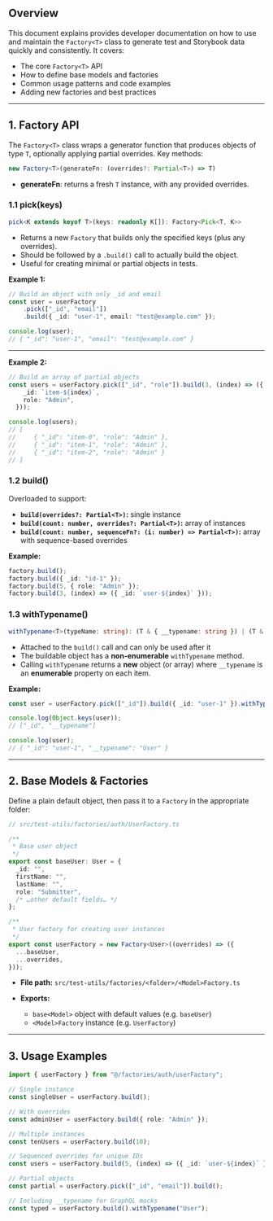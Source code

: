 ## Overview

This document explains provides developer documentation on how to use and maintain the `Factory<T>` class to generate test and Storybook data quickly and consistently. It covers:

* The core `Factory<T>` API
* How to define base models and factories
* Common usage patterns and code examples
* Adding new factories and best practices

---

## 1. Factory API

The `Factory<T>` class wraps a generator function that produces objects of type `T`, optionally applying partial overrides. Key methods:

```ts
new Factory<T>(generateFn: (overrides?: Partial<T>) => T)
```

* **generateFn**: returns a fresh `T` instance, with any provided overrides.

### 1.1 pick(keys)

```ts
pick<K extends keyof T>(keys: readonly K[]): Factory<Pick<T, K>>
```

* Returns a new `Factory` that builds only the specified keys (plus any overrides).
* Should be followed by a `.build()` call to actually build the object.
* Useful for creating minimal or partial objects in tests.

**Example 1:**

```ts
// Build an object with only _id and email
const user = userFactory
    .pick(["_id", "email"])
    .build({ _id: "user-1", email: "test@example.com" });

console.log(user);
// { "_id": "user-1", "email": "test@example.com" }
```

___

**Example 2:**

```ts
// Build an array of partial objects
const users = userFactory.pick(["_id", "role"]).build(3, (index) => ({
    _id: `item-${index}`,
    role: "Admin",
  }));

console.log(users);
// [
//     { "_id": "item-0", "role": "Admin" },
//     { "_id": "item-1", "role": "Admin" },
//     { "_id": "item-2", "role": "Admin" }
// ]
```

### 1.2 build()

Overloaded to support:

* **`build(overrides?: Partial<T>)`:** single instance
* **`build(count: number, overrides?: Partial<T>)`:** array of instances
* **`build(count: number, sequenceFn?: (i: number) => Partial<T>)`:** array with sequence-based overrides

**Example:**

```ts
factory.build();
factory.build({ _id: "id-1" });
factory.build(5, { role: "Admin" });
factory.build(3, (index) => ({ _id: `user-${index}` }));
```

### 1.3 withTypename()

```ts
withTypename<T>(typeName: string): (T & { __typename: string }) | (T & { __typename: string })[]
```
- Attached to the `build()` call and can only be used after it
- The buildable object has a **non-enumerable** `withTypename` method.
- Calling `withTypename` returns a **new** object (or array) where `__typename` is an **enumerable** property on each item.

**Example:**
```ts
const user = userFactory.pick(["_id"]).build({ _id: "user-1" }).withTypename("User");

console.log(Object.keys(user));
// ["_id", "__typename"]

console.log(user);
// { "_id": "user-1", "__typename": "User" }
```

---

## 2. Base Models & Factories

Define a plain default object, then pass it to a `Factory` in the appropriate folder:

```ts
// src/test-utils/factories/auth/UserFactory.ts

/**
 * Base user object
 */
export const baseUser: User = {
  _id: "",
  firstName: "",
  lastName: "",
  role: "Submitter",
  /* …other default fields… */
};

/**
 * User factory for creating user instances
 */
export const userFactory = new Factory<User>((overrides) => ({
  ...baseUser,
  ...overrides,
}));

```

* **File path:** `src/test-utils/factories/<folder>/<Model>Factory.ts`
* **Exports:**

  * `base<Model>` object with default values (e.g. `baseUser`)
  * `<Model>Factory` instance (e.g. `UserFactory`)

---

## 3. Usage Examples

```ts
import { userFactory } from "@/factories/auth/userFactory";

// Single instance
const singleUser = userFactory.build();

// With overrides
const adminUser = userFactory.build({ role: "Admin" });

// Multiple instances
const tenUsers = userFactory.build(10);

// Sequenced overrides for unique IDs
const users = userFactory.build(5, (index) => ({ _id: `user-${index}` }));

// Partial objects
const partial = userFactory.pick(["_id", "email"]).build();

// Including __typename for GraphQL mocks
const typed = userFactory.build().withTypename("User");

```

